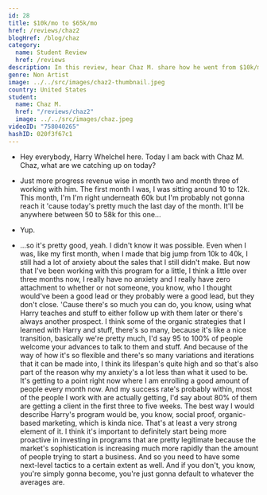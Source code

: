 ```yaml
---
id: 28
title: $10k/mo to $65k/mo
href: /reviews/chaz2
blogHref: /blog/chaz
category:
  name: Student Review
  href: /reviews
description: In this review, hear Chaz M. share how he went from $10k/mo to $65k/mo in 60 days helping holistic coaches generate leads with Instagram.
genre: Non Artist
image: ../../src/images/chaz2-thumbnail.jpeg
country: United States
student:
  name: Chaz M.
  href: "/reviews/chaz2"
  image: ../../src/images/chaz.jpeg
videoID: "758040265"
hashID: 020f3f67c1
---
```


- Hey everybody, Harry Whelchel here. Today I am back with Chaz M. Chaz, what are we catching up on today?

- Just more progress revenue wise in month two and month three of working with him. The first month I was, I was sitting around 10 to 12k. This month, I'm I'm right underneath 60k but I'm probably not gonna reach it 'cause today's pretty much the last day of the month. It'll be anywhere between 50 to 58k for this one...

- Yup.

- ...so it's pretty good, yeah. I didn't know it was possible. Even when I was, like my first month, when I made that big jump from 10k to 40k, I still had a lot of anxiety about the sales that I still didn't make. But now that I've been working with this program for a little, I think a little over three months now, I really have no anxiety and I really have zero attachment to whether or not someone, you know, who I thought would've been a good lead or they probably were a good lead, but they don't close. 'Cause there's so much you can do, you know, using what Harry teaches and stuff to either follow up with them later or there's always another prospect. I think some of the organic strategies that I learned with Harry and stuff, there's so many, because it's like a nice transition, basically we're pretty much, I'd say 95 to 100% of people welcome your advances to talk to them and stuff. And because of the way of how it's so flexible and there's so many variations and iterations that it can be made into, I think its lifespan's quite high and so that's also part of the reason why my anxiety's a lot less than what it used to be. It's getting to a point right now where I am enrolling a good amount of people every month now. And my success rate's probably within, most of the people I work with are actually getting, I'd say about 80% of them are getting a client in the first three to five weeks. The best way I would describe Harry's program would be, you know, social proof, organic-based marketing, which is kinda nice. That's at least a very strong element of it. I think it's important to definitely start being more proactive in investing in programs that are pretty legitimate because the market's sophistication is increasing much more rapidly than the amount of people trying to start a business. And so you need to have some next-level tactics to a certain extent as well. And if you don't, you know, you're simply gonna become, you're just gonna default to whatever the averages are.
